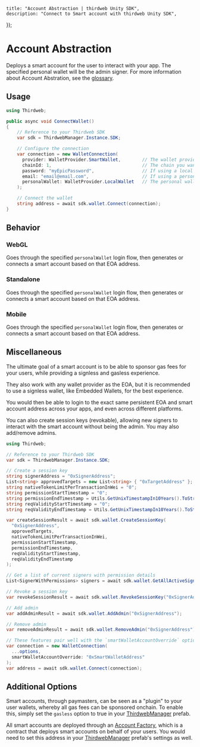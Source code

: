 
	title: "Account Abstraction | thirdweb Unity SDK",
	description: "Connect to Smart account with thirdweb Unity SDK",
});

# Account Abstraction

Deploys a smart account for the user to interact with your app. The specified personal wallet will be the admin signer.
For more information about Account Abstration, see the [glossary](/glossary/smart-account).

## Usage

```csharp
using Thirdweb;

public async void ConnectWallet()
{
    // Reference to your Thirdweb SDK
    var sdk = ThirdwebManager.Instance.SDK;

    // Configure the connection
    var connection = new WalletConnection(
      provider: WalletProvider.SmartWallet,        // The wallet provider you want to connect to (Required)
      chainId: 1,                                  // The chain you want to connect to (Required)
      password: "myEpicPassword",                  // If using a local wallet as personal wallet (Optional)
      email: "email@email.com",                    // If using a personal wallet login option that requires email (Optional)
      personalWallet: WalletProvider.LocalWallet   // The personal wallet you want to use with your Smart Wallet (Optional)
    );

    // Connect the wallet
    string address = await sdk.wallet.Connect(connection);
}
```

## Behavior

### WebGL

Goes through the specified `personalWallet` login flow, then generates or connects a smart account based on that EOA address.

### Standalone

Goes through the specified `personalWallet` login flow, then generates or connects a smart account based on that EOA address.

### Mobile

Goes through the specified `personalWallet` login flow, then generates or connects a smart account based on that EOA address.

## Miscellaneous

The ultimate goal of a smart account is to be able to sponsor gas fees for your users, while providing a signless and gasless experience.

They also work with any wallet provider as the EOA, but it is recommended to use a signless wallet, like Embedded Wallets, for the best experience.

You would then be able to login to the exact same persistent EOA and smart account address across your apps, and even across different platforms.

You can also create session keys (revokable), allowing new signers to interact with the smart account without being the admin.
You may also add/remove admins.

```csharp
using Thirdweb;

// Reference to your Thirdweb SDK
var sdk = ThirdwebManager.Instance.SDK;

// Create a session key
string signerAddress = "0xSignerAddress";
List<string> approvedTargets = new List<string> { "0xTargetAddress" };
string nativeTokenLimitPerTransactionInWei = "0";
string permissionStartTimestamp = "0";
string permissionEndTimestamp = Utils.GetUnixTimestampIn10Years().ToString();
string reqValidityStartTimestamp = "0";
string reqValidityEndTimestamp = Utils.GetUnixTimestampIn10Years().ToString();

var createSessionResult = await sdk.wallet.CreateSessionKey(
  "0xSignerAddress",
  approvedTargets,
  nativeTokenLimitPerTransactionInWei,
  permissionStartTimestamp,
  permissionEndTimestamp,
  reqValidityStartTimestamp,
  reqValidityEndTimestamp
);

// Get a list of current signers with permission details
List<SignerWithPermissions> signers = await sdk.wallet.GetAllActiveSigners();

// Revoke a session key
var revokeSessionResult = await sdk.wallet.RevokeSessionKey("0xSignerAddress");

// Add admin
var addAdminResult = await sdk.wallet.AddAdmin("0xSignerAddress");

// Remove admin
var removeAdminResult = await sdk.wallet.RemoveAdmin("0xSignerAddress");

// These features pair well with the `smartWalletAccountOverride` option to connect to a specific smart wallet
var connection = new WalletConnection(
  ...options,
  smartWalletAccountOverride: "0xSmartWalletAddress"
);
var address = await sdk.wallet.Connect(connection);
```

## Additional Options

Smart accounts, through paymasters, can be seen as a "plugin" to your user wallets, whereby all gas fees can be sponsored onchain.
To enable this, simply set the `gasless` option to true in your [ThirdwebManager](/unity/thirdwebmanager) prefab.

All smart accounts are deployed through an [Account Factory](https://thirdweb.com/thirdweb.eth/AccountFactory), which is a contract that deploys smart accounts on behalf of your users.
You would need to set this address in your [ThirdwebManager](/unity/thirdwebmanager) prefab's settings as well.
